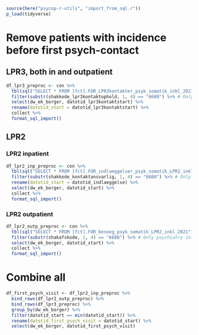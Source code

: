 ```r
source(here("psycop-r-utils", "import_from_sql.r"))
p_load(tidyverse)
```

# Remove patients with incidence before first psych-contact
## LPR3, both in and outpatient
```r
df_lpr3_preproc <- con %>% 
  tbl(sql("SELECT * FROM [fct].FOR_LPR3kontakter_psyk_somatik_inkl_2021")) %>% 
  filter(substr(shakkode_lpr3kontaktophold, 1, 4) == "6600") %>% # Only psychiatry in RM
  select(dw_ek_borger, datotid_lpr3kontaktstart) %>% 
  rename(datotid_start = datotid_lpr3kontaktstart) %>% 
  collect %>% 
  format_sql_import()
```

## LPR2
### LPR2 inpatient
```r
df_lpr2_inp_preproc <- con %>% 
  tbl(sql("SELECT * FROM [fct].FOR_indlaeggelser_psyk_somatik_LPR2_inkl_2021")) %>% 
  filter(substr(shakkode_kontaktansvarlig, 1, 4) == "6600") %>% # Only psychiatry in RM
  rename(datotid_start = datotid_indlaeggelse) %>% 
  select(dw_ek_borger, datotid_start) %>% 
  collect %>% 
  format_sql_import()
```

### LPR2 outpatient
```r
df_lpr2_outp_preproc <- con %>% 
  tbl(sql("SELECT * FROM [fct].FOR_besoeg_psyk_somatik_LPR2_inkl_2021")) %>% 
  filter(substr(shakafskode, 1, 4) == "6600") %>% # Only psychiatry in RM
  select(dw_ek_borger, datotid_start) %>% 
  collect %>% 
  format_sql_import()
```

# Combine all
```r
df_first_psych_visit <- df_lpr2_inp_preproc %>% 
  bind_rows(df_lpr2_outp_preproc) %>% 
  bind_rows(df_lpr3_preproc) %>% 
  group_by(dw_ek_borger) %>% 
  filter(datotid_start == min(datotid_start)) %>% 
  rename(datotid_first_psych_visit = datotid_start) %>% 
  select(dw_ek_borger, datotid_first_psych_visit)
```